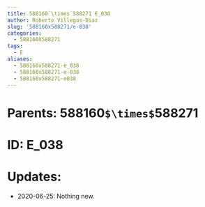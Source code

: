 ```yaml
---
title: 588160`\times`588271 E_038
author: Roberto Villegas-Diaz
slug: '588160x588271/e-038'
categories:
  - 588160X588271
tags:
  - E
aliases:
  - 588160x588271-e_038
  - 588160x588271-e-038
  - 588160x588271-e038
---
```


# **Parents**: 588160`$\times$`588271
# **ID**: E_038
# **Updates**: 
 - 2020-06-25: Nothing new.
